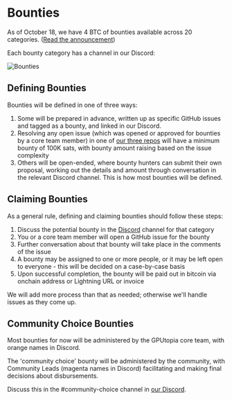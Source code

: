 
# Bounties

As of October 18, we have 4 BTC of bounties available across 20 categories. ([Read the announcement](/blog/accelerating))

Each bounty category has a channel in our <ExternalLink className="text-cyan-500" href="https://discord.gg/f6nP3CQhZt">Discord:</ExternalLink>

![Bounties](/images/bounties.png)

## Defining Bounties

Bounties will be defined in one of three ways:

1. Some will be prepared in advance, written up as specific GitHub issues and tagged as a bounty, and linked in our Discord.
2. Resolving any open issue (which was opened or approved for bounties by a core team member) in one of [our three repos](/docs/opensource) will have a minimum bounty of 100K sats, with bounty amount raising based on the issue complexity
3. Others will be open-ended, where bounty hunters can submit their own proposal, working out the details and amount through conversation in the relevant Discord channel. This is how most bounties will be defined.

## Claiming Bounties

As a general rule, defining and claiming bounties should follow these steps:

1. Discuss the potential bounty in the [Discord](https://discord.gg/f6nP3CQhZt) channel for that category
2. You or a core team member will open a GitHub issue for the bounty
3. Further conversation about that bounty will take place in the comments of the issue
4. A bounty may be assigned to one or more people, or it may be left open to everyone - this will be decided on a case-by-case basis
5. Upon successful completion, the bounty will be paid out in bitcoin via onchain address or Lightning URL or invoice

We will add more process than that as needed; otherwise we'll handle issues as they come up.

## Community Choice Bounties

Most bounties for now will be administered by the GPUtopia core team, with orange names in Discord.

The 'community choice' bounty will be administered by the community, with Community Leads (magenta names in Discord) facilitating and making final decisions about disbursements.

Discuss this in the #community-choice channel in [our Discord](https://discord.gg/f6nP3CQhZt).
